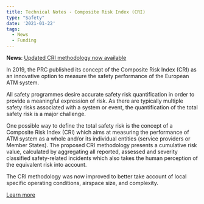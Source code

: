 ```yaml
---
title: Technical Notes - Composite Risk Index (CRI)
type: "Safety"
date: '2021-01-22'
tags:
  - News
  - Funding
---
```


**News**: [Updated CRI methodology now available][cri]<br> 

In 2019, the PRC published its concept of the Composite Risk Index (CRI) as an innovative option to measure the safety performance of the European ATM system. 

All safety programmes desire accurate safety risk quantification in order to provide a meaningful expression of risk. As there are typically multiple safety risks associated with a system or event, the quantification of the total safety risk is a major challenge.

One possible way to define the total safety risk is the concept of a Composite Risk Index (CRI) which aims at measuring the performance of ATM system as a whole and/or its individual entities (service providers or Member States). The proposed CRI methodology presents a cumulative risk value, calculated by aggregating all reported, assessed and severity classified safety-related incidents which also takes the human perception of the equivalent risk into account.

The CRI methodology was now improved to better take account of local specific operating conditions, airspace size, and complexity.

<a href="/publications/studies/2021_01_22_tn_cri" class="btn btn-primary" role="button"> Learn more </a>


[cri]: /publications/studies/2021_01_22_tn_cri "Composite Risk Index Methodology"